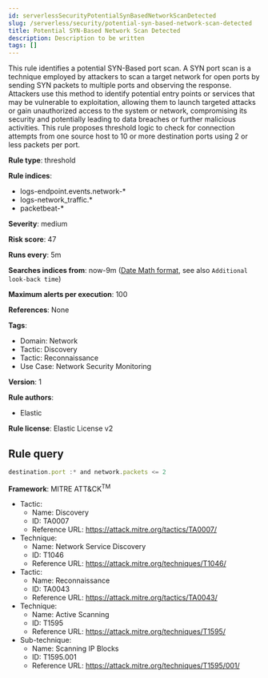 ```yaml
---
id: serverlessSecurityPotentialSynBasedNetworkScanDetected
slug: /serverless/security/potential-syn-based-network-scan-detected
title: Potential SYN-Based Network Scan Detected
description: Description to be written
tags: []
---
```


<div id="potential-syn-based-network-scan-detected"></div>

This rule identifies a potential SYN-Based port scan. A SYN port scan is a technique employed by attackers to scan a target network for open ports by sending SYN packets to multiple ports and observing the response. Attackers use this method to identify potential entry points or services that may be vulnerable to exploitation, allowing them to launch targeted attacks or gain unauthorized access to the system or network, compromising its security and potentially leading to data breaches or further malicious activities. This rule proposes threshold logic to check for connection attempts from one source host to 10 or more destination ports using 2 or less packets per port.

**Rule type**: threshold

**Rule indices**: 

* logs-endpoint.events.network-*
* logs-network_traffic.*
* packetbeat-*

**Severity**: medium

**Risk score**: 47

**Runs every**: 5m

**Searches indices from**: now-9m ([Date Math format](((ref))/common-options.html#date-math), see also <DocLink id="serverlessSecurityRulesUiCreate" section="set-the-rules-schedule">`Additional look-back time`</DocLink>)

**Maximum alerts per execution**: 100

**References**: None

**Tags**: 

* Domain: Network
* Tactic: Discovery
* Tactic: Reconnaissance
* Use Case: Network Security Monitoring

**Version**: 1

**Rule authors**: 

* Elastic

**Rule license**: Elastic License v2

## Rule query

```js
destination.port :* and network.packets <= 2

```

**Framework**: MITRE ATT&CK<sup>TM</sup>

* Tactic:
    * Name: Discovery
    * ID: TA0007
    * Reference URL: https://attack.mitre.org/tactics/TA0007/
* Technique:
    * Name: Network Service Discovery
    * ID: T1046
    * Reference URL: https://attack.mitre.org/techniques/T1046/
* Tactic:
    * Name: Reconnaissance
    * ID: TA0043
    * Reference URL: https://attack.mitre.org/tactics/TA0043/
* Technique:
    * Name: Active Scanning
    * ID: T1595
    * Reference URL: https://attack.mitre.org/techniques/T1595/
* Sub-technique:
    * Name: Scanning IP Blocks
    * ID: T1595.001
    * Reference URL: https://attack.mitre.org/techniques/T1595/001/

